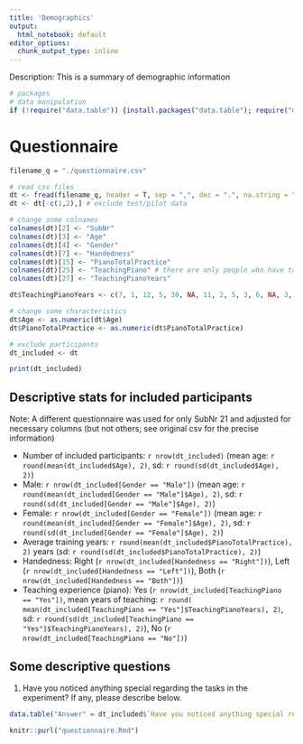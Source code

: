 ```yaml
---
title: 'Demographics'
output:
  html_notebook: default
editor_options: 
  chunk_output_type: inline
---
```


Description: This is a summary of demographic information

```r
# packages
# data manipulation
if (!require("data.table")) {install.packages("data.table"); require("data.table")}
```

# Questionnaire

```r
filename_q = "./questionnaire.csv"
```

```r
# read csv files
dt <- fread(filename_q, header = T, sep = ",", dec = ".", na.string = "NA")
dt <- dt[-c(1,2),] # exclude test/pilot data

# change some colnames
colnames(dt)[2] <- "SubNr"
colnames(dt)[3] <- "Age"
colnames(dt)[4] <- "Gender"
colnames(dt)[7] <- "Handedness"
colnames(dt)[15] <- "PianoTotalPractice"
colnames(dt)[25] <- "TeachingPiano" # there are only people who have taught the piano
colnames(dt)[27] <- "TeachingPianoYears"

dt$TeachingPianoYears <- c(7, 1, 12, 5, 30, NA, 11, 2, 5, 3, 6, NA, 3, 6, 8, 9, 3, NA, 5, 3)

# change some characteristics
dt$Age <- as.numeric(dt$Age)
dt$PianoTotalPractice <- as.numeric(dt$PianoTotalPractice)

# exclude participants
dt_included <- dt

print(dt_included)
```

## Descriptive stats for included participants
Note: A different questionnaire was used for only SubNr 21 and adjusted for necessary columns (but not others; see original csv for the precise information)

- Number of included participants: `r nrow(dt_included)` (mean age: `r round(mean(dt_included$Age), 2)`, sd: `r round(sd(dt_included$Age), 2)`)
- Male: `r nrow(dt_included[Gender == "Male"])` (mean age: `r round(mean(dt_included[Gender == "Male"]$Age), 2)`, sd: `r round(sd(dt_included[Gender == "Male"]$Age), 2)`)
- Female: `r nrow(dt_included[Gender == "Female"])` (mean age: `r round(mean(dt_included[Gender == "Female"]$Age), 2)`, sd: `r round(sd(dt_included[Gender == "Female"]$Age), 2)`)
- Average training years: `r round(mean(dt_included$PianoTotalPractice), 2)` years (sd: `r round(sd(dt_included$PianoTotalPractice), 2)`)
- Handedness: Right (`r nrow(dt_included[Handedness == "Right"])`), Left (`r nrow(dt_included[Handedness == "Left"])`), Both (`r nrow(dt_included[Handedness == "Both"])`)
- Teaching experience (piano): Yes (`r nrow(dt_included[TeachingPiano == "Yes"])`, mean years of teaching: `r round( mean(dt_included[TeachingPiano == "Yes"]$TeachingPianoYears), 2)`, sd: `r round(sd(dt_included[TeachingPiano == "Yes"]$TeachingPianoYears), 2)`), No (`r nrow(dt_included[TeachingPiano == "No"])`)

## Some descriptive questions

1. Have you noticed anything special regarding the tasks in the experiment? If any, please describe below.

```r
data.table("Answer" = dt_included$`Have you noticed anything special regarding the tasks in the experiment? If any, please describe below.`)
```

```r
knitr::purl("questionnaire.Rmd")
```
